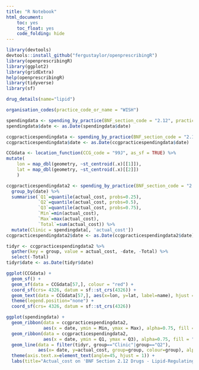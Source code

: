 ```yaml
---
title: "R Notebook"
html_document:
    toc: yes
    toc_float: yes
    code_folding: hide
---
```


```r
library(devtools)
devtools::install_github("fergustaylor/openprescribingR")
library(openprescribingR)
library(ggplot2)
library(gridExtra)
help(openprescribingR)
library(tidyverse)
library(sf)
```

```r
drug_details(name="lipid")
```

```r
organisation_codes(practice_code_or_name = "WISH")
```

```r
spendingdata <- spending_by_practice(BNF_section_code = "2.12", practice_code = "G82732")
spendingdata$date <- as.Date(spendingdata$date)

ccgpracticespendingdata <- spending_by_practice(BNF_section_code = "2.12", CCG_code = "99J")
ccgpracticespendingdata$date <- as.Date(ccgpracticespendingdata$date)

CCGdata <- location_function(CCG_code = "99J", as_sf = TRUE) %>%
mutate(
    lon = map_dbl(geometry, ~st_centroid(.x)[[1]]),
    lat = map_dbl(geometry, ~st_centroid(.x)[[2]])
    )

ccgpracticespendingdata2 <- spending_by_practice(BNF_section_code = "2.12", CCG_code = "99J") %>%
  group_by(date) %>% 
  summarise(`Q1`=quantile(actual_cost, probs=0.25),
            `Q2`=quantile(actual_cost, probs=0.5),
            `Q3`=quantile(actual_cost, probs=0.75),
            `Min`=min(actual_cost),
            `Max`=max(actual_cost),
            `Total`=sum(actual_cost)) %>%
  mutate(Clinic = spendingdata[, 'actual_cost'])
ccgpracticespendingdata2$date <- as.Date(ccgpracticespendingdata2$date)

tidyr <- ccgpracticespendingdata2 %>%
  gather(key = group, value = actual_cost, -date, -Total) %>%
  select(-Total)
tidyr$date <- as.Date(tidyr$date)
```

```r
ggplot(CCGdata) +
  geom_sf() +
  geom_sf(data = CCGdata[57,], colour = "red") +
  coord_sf(crs= 4326, datum = sf::st_crs(4326)) +
  geom_text(data = CCGdata[57,], aes(x=lon, y=lat, label=name), hjust = 0, nudge_x = 0.05) + 
  theme(legend.position="none") +
  coord_sf(crs= 4326, datum = sf::st_crs(4326))

ggplot(spendingdata) +
  geom_ribbon(data = ccgpracticespendingdata2, 
              aes(x = date, ymin = Min, ymax = Max), alpha=0.75, fill = "grey80") +
  geom_ribbon(data = ccgpracticespendingdata2, 
              aes(x = date, ymin = Q1, ymax = Q3), alpha=0.75, fill = "grey70") +
  geom_line(data = filter(tidyr, group=="Clinic"|group=="Q2"),
            aes(x= date, y=actual_cost, group=group, colour=group), alpha=0.5, size=2) + 
  theme(axis.text.x=element_text(angle=45, hjust = 1)) +
  labs(title="Actual_cost on 'BNF Section 2.12 Drugs - Lipid-Regulating Drugs'")
```

